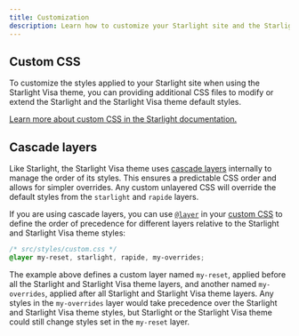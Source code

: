 ```yaml
---
title: Customization
description: Learn how to customize your Starlight site and the Starlight Visa theme with custom CSS.
---
```


## Custom CSS

To customize the styles applied to your Starlight site when using the Starlight Visa theme, you can providing additional CSS files to modify or extend the Starlight and the Starlight Visa theme default styles.

[Learn more about custom CSS in the Starlight documentation.](https://starlight.astro.build/guides/css-and-tailwind/#custom-css-styles)

## Cascade layers

Like Starlight, the Starlight Visa theme uses [cascade layers](https://developer.mozilla.org/en-US/docs/Learn/CSS/Building_blocks/Cascade_layers) internally to manage the order of its styles.
This ensures a predictable CSS order and allows for simpler overrides.
Any custom unlayered CSS will override the default styles from the `starlight` and `rapide` layers.

If you are using cascade layers, you can use [`@layer`](https://developer.mozilla.org/en-US/docs/Web/CSS/@layer) in your [custom CSS](https://starlight.astro.build/guides/css-and-tailwind/#custom-css-styles) to define the order of precedence for different layers relative to the Starlight and Starlight Visa theme styles:

```css "starlight" "rapide"
/* src/styles/custom.css */
@layer my-reset, starlight, rapide, my-overrides;
```

The example above defines a custom layer named `my-reset`, applied before all the Starlight and Starlight Visa theme layers, and another named `my-overrides`, applied after all Starlight and Starlight Visa theme layers.
Any styles in the `my-overrides` layer would take precedence over the Starlight and Starlight Visa theme styles, but Starlight or the Starlight Visa theme could still change styles set in the `my-reset` layer.
